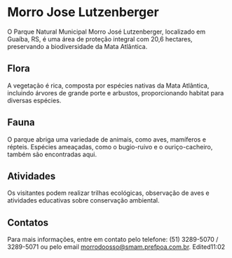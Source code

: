 # Morro Jose Lutzenberger

O Parque Natural Municipal Morro José Lutzenberger, localizado em Guaíba, RS, é uma área de proteção integral com 20,6 hectares, preservando a biodiversidade da Mata Atlântica.

## Flora

A vegetação é rica, composta por espécies nativas da Mata Atlântica, incluindo árvores de grande porte e arbustos, proporcionando habitat para diversas espécies.

## Fauna

O parque abriga uma variedade de animais, como aves, mamíferos e répteis. Espécies ameaçadas, como o bugio-ruivo e o ouriço-cacheiro, também são encontradas aqui.

## Atividades

Os visitantes podem realizar trilhas ecológicas, observação de aves e atividades educativas sobre conservação ambiental.

## Contatos

Para mais informações, entre em contato pelo telefone: (51) 3289-5070 / 3289-5071 ou pelo email morrodoosso@smam.prefpoa.com.br.
Edited11:02